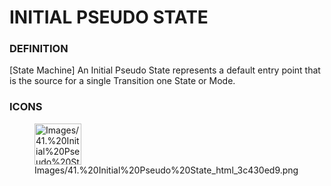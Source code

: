 
= INITIAL PSEUDO STATE =

=== DEFINITION ===

&#91;State Machine&#93; An Initial Pseudo State represents a default entry point that is the source for a single Transition one State or Mode.


=== ICONS ===

[[Image:Images/41.%20Initial%20Pseudo%20State_html_3c430ed9.png|75x66px]]


<br>

